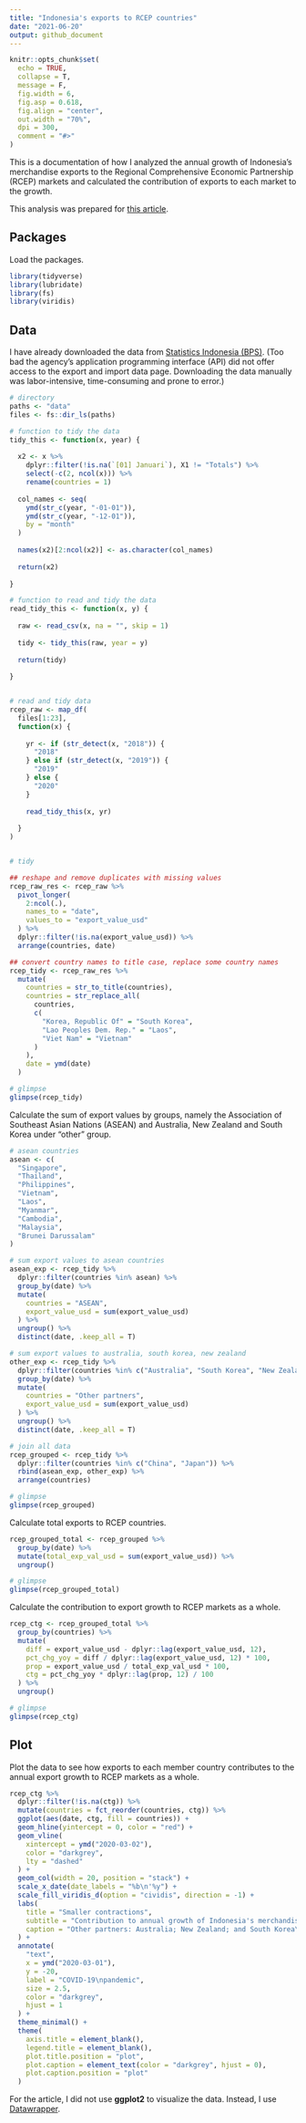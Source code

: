 ```yaml
---
title: "Indonesia's exports to RCEP countries"
date: "2021-06-20"
output: github_document
---
```


```r
knitr::opts_chunk$set(
  echo = TRUE,
  collapse = T,
  message = F,
  fig.width = 6, 
  fig.asp = 0.618,
  fig.align = "center",
  out.width = "70%",
  dpi = 300,
  comment = "#>"
)
```

This is a documentation of how I analyzed the annual growth of Indonesia's merchandise exports to the Regional Comprehensive Economic Partnership (RCEP) markets and calculated the contribution of exports to each market to the growth.

This analysis was prepared for [this article](https://www.thejakartapost.com/news/2020/12/22/yearender-signed-sealed-delivered-rcep-concluded-in-turbulent-year-for-global-trade.html){target="_blank"}.


## Packages

Load the packages.

```r
library(tidyverse)
library(lubridate)
library(fs)
library(viridis)
```


## Data

I have already downloaded the data from [Statistics Indonesia (BPS)](https://bps.go.id/exim){target="_blank"}. (Too bad the agency's application programming interface (API) did not offer access to the export and import data page. Downloading the data manually was labor-intensive, time-consuming and prone to error.)

```r
# directory 
paths <- "data"
files <- fs::dir_ls(paths)

# function to tidy the data
tidy_this <- function(x, year) {
  
  x2 <- x %>% 
    dplyr::filter(!is.na(`[01] Januari`), X1 != "Totals") %>% 
    select(-c(2, ncol(x))) %>% 
    rename(countries = 1)
  
  col_names <- seq(
    ymd(str_c(year, "-01-01")), 
    ymd(str_c(year, "-12-01")), 
    by = "month"
  )
  
  names(x2)[2:ncol(x2)] <- as.character(col_names)
  
  return(x2)
  
}

# function to read and tidy the data
read_tidy_this <- function(x, y) {
  
  raw <- read_csv(x, na = "", skip = 1)
  
  tidy <- tidy_this(raw, year = y)
  
  return(tidy)
  
}


# read and tidy data
rcep_raw <- map_df(
  files[1:23],
  function(x) {
    
    yr <- if (str_detect(x, "2018")) {
      "2018"
    } else if (str_detect(x, "2019")) {
      "2019"
    } else {
      "2020"
    }
    
    read_tidy_this(x, yr)
    
  }
)


# tidy

## reshape and remove duplicates with missing values
rcep_raw_res <- rcep_raw %>% 
  pivot_longer(
    2:ncol(.), 
    names_to = "date", 
    values_to = "export_value_usd"
  ) %>% 
  dplyr::filter(!is.na(export_value_usd)) %>% 
  arrange(countries, date)

## convert country names to title case, replace some country names
rcep_tidy <- rcep_raw_res %>% 
  mutate(
    countries = str_to_title(countries),
    countries = str_replace_all(
      countries,
      c(
        "Korea, Republic Of" = "South Korea",
        "Lao Peoples Dem. Rep." = "Laos",
        "Viet Nam" = "Vietnam"
      )
    ),
    date = ymd(date)
  )

# glimpse
glimpse(rcep_tidy)
```

Calculate the sum of export values by groups, namely the Association of Southeast Asian Nations (ASEAN) and Australia, New Zealand and South Korea under "other" group.

```r
# asean countries
asean <- c(
  "Singapore",
  "Thailand",
  "Philippines",
  "Vietnam",
  "Laos",
  "Myanmar",
  "Cambodia",
  "Malaysia",
  "Brunei Darussalam"
)

# sum export values to asean countries
asean_exp <- rcep_tidy %>% 
  dplyr::filter(countries %in% asean) %>% 
  group_by(date) %>% 
  mutate(
    countries = "ASEAN",
    export_value_usd = sum(export_value_usd)
  ) %>% 
  ungroup() %>% 
  distinct(date, .keep_all = T)

# sum export values to australia, south korea, new zealand
other_exp <- rcep_tidy %>% 
  dplyr::filter(countries %in% c("Australia", "South Korea", "New Zealand")) %>% 
  group_by(date) %>% 
  mutate(
    countries = "Other partners",
    export_value_usd = sum(export_value_usd)
  ) %>% 
  ungroup() %>% 
  distinct(date, .keep_all = T)

# join all data
rcep_grouped <- rcep_tidy %>% 
  dplyr::filter(countries %in% c("China", "Japan")) %>% 
  rbind(asean_exp, other_exp) %>% 
  arrange(countries)

# glimpse
glimpse(rcep_grouped)
```

Calculate total exports to RCEP countries.

```r
rcep_grouped_total <- rcep_grouped %>% 
  group_by(date) %>% 
  mutate(total_exp_val_usd = sum(export_value_usd)) %>% 
  ungroup()

# glimpse
glimpse(rcep_grouped_total)
```

Calculate the contribution to export growth to RCEP markets as a whole.

```r
rcep_ctg <- rcep_grouped_total %>% 
  group_by(countries) %>% 
  mutate(
    diff = export_value_usd - dplyr::lag(export_value_usd, 12),
    pct_chg_yoy = diff / dplyr::lag(export_value_usd, 12) * 100,
    prop = export_value_usd / total_exp_val_usd * 100,
    ctg = pct_chg_yoy * dplyr::lag(prop, 12) / 100
  ) %>% 
  ungroup()

# glimpse
glimpse(rcep_ctg)
```


## Plot

Plot the data to see how exports to each member country contributes to the annual export growth to RCEP markets as a whole.

```r
rcep_ctg %>% 
  dplyr::filter(!is.na(ctg)) %>% 
  mutate(countries = fct_reorder(countries, ctg)) %>% 
  ggplot(aes(date, ctg, fill = countries)) +
  geom_hline(yintercept = 0, color = "red") +
  geom_vline(
    xintercept = ymd("2020-03-02"), 
    color = "darkgrey", 
    lty = "dashed"
  ) +
  geom_col(width = 20, position = "stack") +
  scale_x_date(date_labels = "%b\n'%y") +
  scale_fill_viridis_d(option = "cividis", direction = -1) +
  labs(
    title = "Smaller contractions",
    subtitle = "Contribution to annual growth of Indonesia's merchandise exports to RCEP markets,\nby country (percentage points)",
    caption = "Other partners: Australia; New Zealand; and South Korea\n\nChart: @dzulfiqarfr | Source: Statistics Indonesia (BPS)"
  ) +
  annotate(
    "text",
    x = ymd("2020-03-01"),
    y = -20,
    label = "COVID-19\npandemic",
    size = 2.5,
    color = "darkgrey",
    hjust = 1
  ) +
  theme_minimal() +
  theme(
    axis.title = element_blank(),
    legend.title = element_blank(),
    plot.title.position = "plot",
    plot.caption = element_text(color = "darkgrey", hjust = 0),
    plot.caption.position = "plot"
  )
```

For the article, I did not use **ggplot2** to visualize the data. Instead, I use [Datawrapper](https://datawrapper.de).